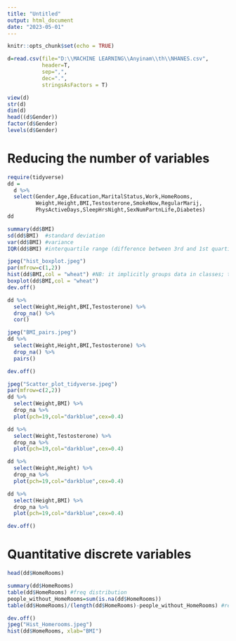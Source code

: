 ```yaml
---
title: "Untitled"
output: html_document
date: "2023-05-01"
---
```


```r
knitr::opts_chunk$set(echo = TRUE)
```

```r
d=read.csv(file="D:\\MACHINE LEARNING\\Anyinam\\th\\NHANES.csv",
           header=T,
           sep=",",
           dec=".",
           stringsAsFactors = T)
```

```r
view(d)
str(d)
dim(d)
head((d$Gender))
factor(d$Gender)
levels(d$Gender)
```

# Reducing the number of variables

```r
require(tidyverse)
dd = 
  d %>% 
  select(Gender,Age,Education,MaritalStatus,Work,HomeRooms,
         Weight,Height,BMI,Testosterone,SmokeNow,RegularMarij,
         PhysActiveDays,SleepHrsNight,SexNumPartnLife,Diabetes)
dd
```
```r
summary(dd$BMI)
sd(dd$BMI)  #standard deviation
var(dd$BMI) #variance
IQR(dd$BMI) #interquartile range (difference between 3rd and 1st quartile)
```

```r
jpeg("hist_boxplot.jpeg")
par(mfrow=c(1,2))
hist(dd$BMI,col = "wheat") #NB: it implicitly groups data in classes; the modal class is available
boxplot(dd$BMI,col = "wheat")
dev.off()
```

```r
dd %>% 
  select(Weight,Height,BMI,Testosterone) %>% 
  drop_na() %>% 
  cor()

```

```r
jpeg("BMI_pairs.jpeg")
dd %>% 
  select(Weight,Height,BMI,Testosterone) %>% 
  drop_na() %>%                                
  pairs()

dev.off()

```

```r
jpeg("Scatter_plot_tidyverse.jpeg")
par(mfrow=c(2,2))
dd %>% 
  select(Weight,BMI) %>% 
  drop_na %>% 
  plot(pch=19,col="darkblue",cex=0.4)

dd %>% 
  select(Weight,Testosterone) %>% 
  drop_na %>% 
  plot(pch=19,col="darkblue",cex=0.4)

dd %>% 
  select(Weight,Height) %>% 
  drop_na %>% 
  plot(pch=19,col="darkblue",cex=0.4)

dd %>% 
  select(Height,BMI) %>% 
  drop_na %>% 
  plot(pch=19,col="darkblue",cex=0.4)

dev.off()

```

# Quantitative discrete variables

```r
head(dd$HomeRooms) 

summary(dd$HomeRooms)
table(dd$HomeRooms) #freq distribution
people_without_HomeRooms=sum(is.na(dd$HomeRooms))
table(dd$HomeRooms)/(length(dd$HomeRooms)-people_without_HomeRooms) #relative frequency distribution 

```

```r
dev.off()
jpeg("Hist_Homerooms.jpeg")
hist(dd$HomeRooms, xlab="BMI")
```

```r

```